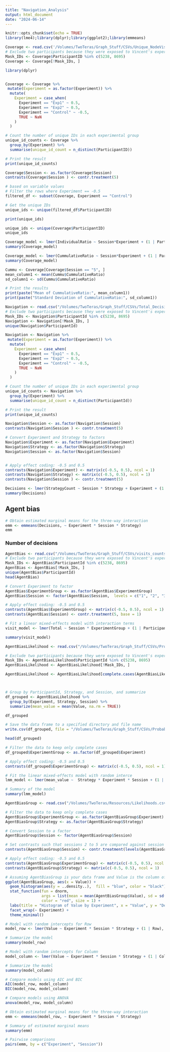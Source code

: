 ```yaml
---
title: "Navigation_Analysis"
output: html_document
date: "2024-06-14"
---
```


```r
knitr::opts_chunk$set(echo = TRUE)
library(lme4);library(dplyr);library(ggplot2);library(emmeans)
```

```r
Coverage <- read.csv('/Volumes/TwoTeras/Graph_Stuff/CSVs/Unique_NodeVisit_Ratios.csv')
# Exclude two participants because they were exposed to Vincent's experiment
Mask_IDs <- Coverage$ParticipantID %in% c(5238, 8695)
Coverage <- Coverage[!Mask_IDs, ]

```




```r
library(dplyr)


Coverage <- Coverage %>%
 mutate(Experiment = as.factor(Experiment)) %>%
  mutate(
    Experiment = case_when(
      Experiment == "Exp1" ~ 0.5,
      Experiment == "Exp2" ~ 0.5,
      Experiment == "Control" ~ -0.5,
      TRUE ~ NaN
    )
  )

# Count the number of unique IDs in each experimental group
unique_id_counts <- Coverage %>%
  group_by(Experiment) %>%
  summarise(unique_id_count = n_distinct(ParticipantID))

# Print the result
print(unique_id_counts)

Coverage$Session <- as.factor(Coverage$Session)
contrasts(Coverage$Session ) <- contr.treatment(5)

```
```r
# based on variable values
# Filter the rows where Experiment == -0.5
filtered_df <- subset(Coverage, Experiment == "Control")

# Get the unique IDs
unique_ids <- unique(filtered_df$ParticipantID)

print(unique_ids)

```

```r
unique_ids <- unique(Coverage$ParticipantID)
unique_ids
```

```r

Coverage_model <- lmer(IndividualRatio ~ Session*Experiment + (1 | ParticipantID), data = Coverage)
summary(Coverage_model)
```
```r

Coverage_model <- lmer(CummulativeRatio ~ Session*Experiment + (1 | ParticipantID), data = Coverage)
summary(Coverage_model)

```


```r
Cummu <- Coverage[Coverage$Session == "5", ]
mean_column1 <- mean(Cummu$CummulativeRatio)
sd_column1 <- sd(Cummu$CummulativeRatio)

# Print the results
print(paste("Mean of CummulativeRatio:", mean_column1))
print(paste("Standard Deviation of CummulativeRatio:", sd_column1))
```



```r
Navigation <- read.csv("/Volumes/TwoTeras/Graph_Stuff/CSVs/Total_DecisionCounts.csv", sep =",")
# Exclude two participants because they were exposed to Vincent's experiment
Mask_IDs <- Navigation$ParticipantId %in% c(5238, 8695)
Navigation <- Navigation[!Mask_IDs, ]
unique(Navigation$ParticipantId)
```


```r
Navigation <- Navigation %>%
 mutate(Experiment = as.factor(Experiment)) %>%
  mutate(
    Experiment = case_when(
      Experiment == "Exp1" ~ 0.5,
      Experiment == "Exp2" ~ 0.5,
      Experiment == "Control" ~ -0.5,
      TRUE ~ NaN
    )
  )

# Count the number of unique IDs in each experimental group
unique_id_counts <- Navigation %>%
  group_by(Experiment) %>%
  summarise(unique_id_count = n_distinct(ParticipantId))

# Print the result
print(unique_id_counts)

Navigation$Session <- as.factor(Navigation$Session)
contrasts(Navigation$Session ) <- contr.treatment(5)

```

```r
# Convert Experiment and Strategy to factors
Navigation$Experiment <- as.factor(Navigation$Experiment)
Navigation$Strategy <- as.factor(Navigation$Strategy)
Navigation$Session <- as.factor(Navigation$Session)


# Apply effect coding: -0.5 and 0.5
contrasts(Navigation$Experiment) <- matrix(c(-0.5, 0.5), ncol = 1)
contrasts(Navigation$Strategy) <- matrix(c(-0.5, 0.5), ncol = 1)
contrasts(Navigation$Session ) <- contr.treatment(5)

```

```r
Decisions <- lmer(StrategyCount ~ Session * Strategy + Experiment + (1 | ParticipantId), data = Navigation)
summary(Decisions)
```
## Agent bias
```r
# Obtain estimated marginal means for the three-way interaction
emm <- emmeans(Decisions, ~ Experiment * Session * Strategy)
emm
```

### Number of decisions
```r
AgentBias <- read.csv("/Volumes/TwoTeras/Graph_Stuff/CSVs/visits_counts_extended.csv", sep =",")
# Exclude two participants because they were exposed to Vincent's experiment
Mask_IDs <- AgentBias$ParticipantId %in% c(5238, 8695)
AgentBias <- AgentBias[!Mask_IDs, ]
unique(AgentBias$ParticipantId)
head(AgentBias)
```
```r
# Convert Experiment to factor
AgentBias$ExperimentGroup <- as.factor(AgentBias$ExperimentGroup)
AgentBias$Session <- factor(AgentBias$Session,  levels = c("1", "2", "3", "4", "5"))

# Apply effect coding: -0.5 and 0.5
contrasts(AgentBias$ExperimentGroup) <- matrix(c(-0.5, 0.5), ncol = 1)
contrasts(AgentBias$Session) <- contr.treatment(5, base = 1)

# Fit a linear mixed-effects model with interaction terms
visit_model <- lmer(Total ~ Session * ExperimentGroup + (1 | ParticipantId), data = AgentBias)

summary(visit_model)
```
```r
AgentBiasLikelihood <- read.csv("/Volumes/TwoTeras/Graph_Stuff/CSVs/Probabilities_per_Participant.csv", sep =",")

# Exclude two participants because they were exposed to Vincent's experiment
Mask_IDs <- AgentBiasLikelihood$ParticipantId %in% c(5238, 8695)
AgentBiasLikelihood <- AgentBiasLikelihood[!Mask_IDs, ]

AgentBiasLikelihood <- AgentBiasLikelihood[complete.cases(AgentBiasLikelihood), ]



# Group by ParticipantId, Strategy, and Session, and summarize
df_grouped <- AgentBiasLikelihood %>%
  group_by(Experiment, Strategy, Session) %>%
  summarize(mean_value = mean(Value, na.rm = TRUE))

df_grouped

# Save the data frame to a specified directory and file name
write.csv(df_grouped, file = "/Volumes/TwoTeras/Graph_Stuff/CSVs/Probabilities_per_Participant_grouped.csv", row.names = FALSE)

head(df_grouped)
```
```r
# Filter the data to keep only complete cases
df_grouped$ExperimentGroup <- as.factor(df_grouped$Experiment)

# Apply effect coding: -0.5 and 0.5
contrasts(df_grouped$ExperimentGroup) <- matrix(c(-0.5, 0.5), ncol = 1)
```

```r
# Fit the linear mixed-effects model with random interce
lmm_model <- lmer(mean_value ~  Strategy * Experiment * Session + (1 | ParticipantId), data = df_grouped)

# Summary of the model
summary(lmm_model)
```
```r
AgentBiasGroup <- read.csv("/Volumes/TwoTeras/Resources/Likelihoods.csv")
```

```r
# Filter the data to keep only complete cases
AgentBiasGroup$ExperimentGroup <- as.factor(AgentBiasGroup$Experiment)
AgentBiasGroup$Strategy <- as.factor(AgentBiasGroup$Strategy)

# Convert Session to a factor
AgentBiasGroup$Session <- factor(AgentBiasGroup$Session)

# Set contrasts such that sessions 2 to 5 are compared against session 1
contrasts(AgentBiasGroup$Session) <- contr.treatment(levels(AgentBiasGroup$Session), base = 1)

# Apply effect coding: -0.5 and 0.5
contrasts(AgentBiasGroup$ExperimentGroup) <- matrix(c(-0.5, 0.5), ncol = 1)
contrasts(AgentBiasGroup$Strategy) <- matrix(c(-0.5, 0.5), ncol = 1) 
```

```r
# Assuming AgentBiasGroup is your data frame and Value is the column of interest
ggplot(AgentBiasGroup, aes(x = Value)) +
  geom_histogram(aes(y = ..density..),  fill = "blue", color = "black") +
  stat_function(fun = dnorm, 
                args = list(mean = mean(AgentBiasGroup$Value), sd = sd(AgentBiasGroup$Value)), 
                color = "red", size = 1) +
  labs(title = "Histogram of Value by Experiment", x = "Value", y = "Density") +
  facet_wrap(~ Experiment) +
  theme_minimal()

```


```r
# Model with random intercepts for Row
model_row <- lmer(Value ~ Experiment * Session * Strategy + (1 | Row), data = AgentBiasGroup)

# Summarize the model
summary(model_row)

# Model with random intercepts for Column
model_column <- lmer(Value ~ Experiment * Session * Strategy + (1 | Column), data = AgentBiasGroup)

# Summarize the model
summary(model_column)

```
```r
# Compare models using AIC and BIC
AIC(model_row, model_column)
BIC(model_row, model_column)

# Compare models using ANOVA
anova(model_row, model_column)

```
```r
# Obtain estimated marginal means for the three-way interaction
emm <- emmeans(model_row, ~ Experiment * Session * Strategy)

# Summary of estimated marginal means
summary(emm)

# Pairwise comparisons
pairs(emm, by = c("Experiment", "Session"))
```

